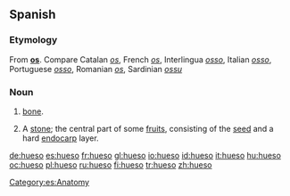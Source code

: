 ==Spanish==

===Etymology===
From {{etyl|la|es}} '''[[os#Latin|os]]'''. Compare Catalan ''[[os]]'', French ''[[os]]'', Interlingua ''[[osso]]'', Italian ''[[osso]]'', Portuguese ''[[osso]]'', Romanian ''[[os]]'', Sardinian ''[[ossu]]''

===Noun===
{{es-noun-m}}

# [[bone]].
# {{botany|lang=es}} A [[stone]]; the central part of some [[fruit]]s, consisting of the [[seed]] and a hard [[endocarp]] layer.

[[Category:es:Anatomy]]

[[de:hueso]]
[[es:hueso]]
[[fr:hueso]]
[[gl:hueso]]
[[io:hueso]]
[[id:hueso]]
[[it:hueso]]
[[hu:hueso]]
[[oc:hueso]]
[[pl:hueso]]
[[ru:hueso]]
[[fi:hueso]]
[[tr:hueso]]
[[zh:hueso]]